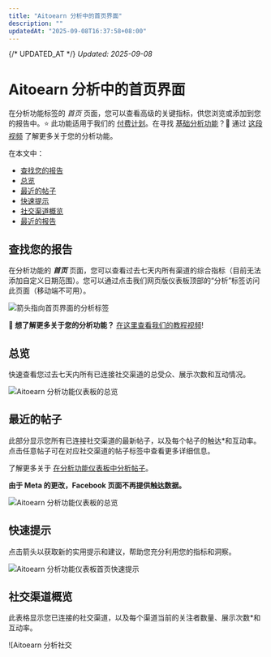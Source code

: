 ```yaml
---
title: "Aitoearn 分析中的首页界面"
description: ""
updatedAt: "2025-09-08T16:37:58+08:00"
---
```

{/* UPDATED_AT */}
_Updated: 2025-09-08_

# Aitoearn 分析中的首页界面

在分析功能标签的 *首页* 页面，您可以查看高级的关键指标，供您浏览或添加到您的报告中。⭐️ 此功能适用于我们的 [付费计划](https://aitoearn.helpscoutdocs.com/article/595-features-available-on-each-aitoearn-plan)。在寻找 [基础分析功能](https://support.aitoearn.com/article/517-insights-on-shared-posts-within-your-publishing-dashboard)？🎥 通过 [这段视频](https://youtu.be/8MQ_bDys_sc) 了解更多关于您的分析功能。

在本文中：
- [查找您的报告](#h_01ERJ8M0T20NYSA3B4FJ6CFMXM)
- [总览](#h_01ERJ8M0T20NYSA3B4FJ6CFMXM)
- [最近的帖子](#h_01ERJ8MEBYJZ6R1DK8G5PSXA6H)
- [快速提示](#h_01ERJ8MM86WN4VWYEVJZVQW5SX)
- [社交渠道概览](#h_01ERJ8MTGB06S1WMTYJEAG47AQ)
- [最近的报告](#h_01ERJ8N0B29216T87VG1HNDVWW)

## 查找您的报告

在分析功能的 ***首页*** 页面，您可以查看过去七天内所有渠道的综合指标（目前无法添加自定义日期范围）。您可以通过点击我们网页版仪表板顶部的“分析”标签访问此页面（移动端不可用）。

![箭头指向首页界面的分析标签](//d33v4339jhl8k0.cloudfront.net/docs/assets/64cb6cf86d4a3e191f237e66/images/661ff2e3865f732a9766a1f5/file-Pvq4d7qhCi.jpg)

**🎥 想了解更多关于您的分析功能？** [在这里查看我们的教程视频](https://fast.wistia.net/embed/channel/nasetpeuf7?wchannelid=nasetpeuf7&wmediaid=pu58ancj8v)!

## 总览

快速查看您过去七天内所有已连接社交渠道的总受众、展示次数和互动情况。

![Aitoearn 分析功能仪表板的总览](//d33v4339jhl8k0.cloudfront.net/docs/assets/64cb6cf86d4a3e191f237e66/images/6514996c6241295a81ba6db8/img-1722078-1695848810-1962848992.png)

## 最近的帖子

此部分显示您所有已连接社交渠道的最新帖子，以及每个帖子的触达*和互动率。点击任意帖子可在对应社交渠道的帖子标签中查看更多详细信息。

了解更多关于 [在分析功能仪表板中分析帖子](https://aitoearn.helpscoutdocs.com/article/527-analyzing-your-posts-within-your-analytics-dashboard)。

**由于 Meta 的更改，Facebook 页面不再提供触达数据。**

![Aitoearn 分析功能仪表板的总览](//d33v4339jhl8k0.cloudfront.net/docs/assets/64cb6cf86d4a3e191f237e66/images/6514996d8820396325b6fdc6/img-1722078-1695848811-1845740485.png)

## 快速提示

点击箭头以获取新的实用提示和建议，帮助您充分利用您的指标和洞察。

![Aitoearn 分析功能仪表板首页快速提示](//d33v4339jhl8k0.cloudfront.net/docs/assets/64cb6cf86d4a3e191f237e66/images/6514996d5416dd630a4b0698/img-1722078-1695848811-1095870122.png)

## 社交渠道概览

此表格显示您已连接的社交渠道，以及每个渠道当前的关注者数量、展示次数*和互动率。

![Aitoearn 分析社交
